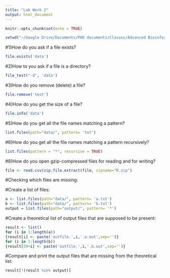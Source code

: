 ```yaml
---
title: "Lab Work 2"
output: html_document
---
```


```r
knitr::opts_chunk$set(echo = TRUE)
```

```r
setwd("~/Google Drive/Documents/PHD documents/Classes/Advanced Bioinformatics/Lab2/lab2data")
```

#1)How do you ask if a file exists?

```r
file.exists('data')
```

#2)How to you ask if a file is a directory?
```r
file_test("-d", 'data')
```

#3)How do you remove (delete) a file?
```r
file.remove('test')
```

#4)How do you get the size of a file?
```r
file.info('data')
```

#5)How do you get all the file names matching a pattern?
```r
list.files(path="data/", pattern= 'txt')
```

#6)How do you get all the file names matching a pattern recursively?
```r
list.files(pattern = "*", recursive = TRUE)
```

#8)How do you open gzip-compressed files for reading and for writing?
```r
file <- read.csv(zip.file.extract(file, zipname="R.zip")
```

#Checking which files are missing:

#Create a list of files:
```r
a <- list.files(path="data/", pattern= 'a.txt')
b <- list.files(path="data/", pattern= 'b.txt')
output = list.files(path="output/", pattern= '*')

```

#Create a theoretical list of output files that are supposed to be present:
```r
result <- list()
for (i in 1:length(a))
{result[i] <- paste('outfile.',i,'.a.out',sep='')}
for (i in 1:length(b))
{result[50+i] <- paste('outfile.',i,'.b.out',sep='')}
```

#Compare and print the output files that are missing from the theoretical list:
```r
result[!(result %in% output)]
```

